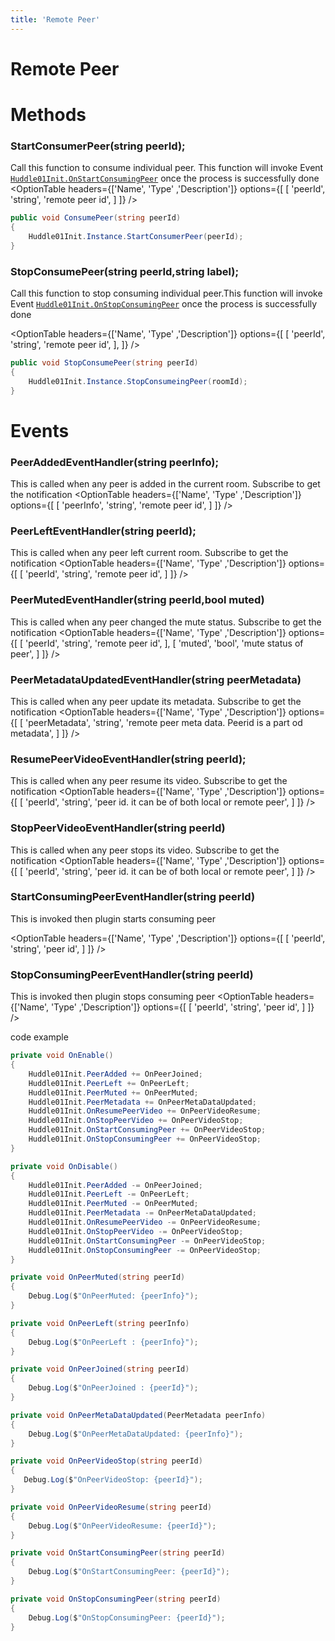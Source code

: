 ---
title: 'Remote Peer'
---


# Remote Peer

# Methods

### StartConsumerPeer(string peerId);

Call this function to consume individual peer. This function will invoke Event [`Huddle01Init.OnStartConsumingPeer`](/UnityWebglPlugin/methods/remotePeer#startconsumingpeereventhandlerstring-peerid) once the process is successfully done
<OptionTable
  headers={['Name', 'Type' ,'Description']}
  options={[
    [
      'peerId',
      'string',
      'remote peer id',
    ]
  ]}
/>

```csharp filename=".csharp"
public void ConsumePeer(string peerId)
{
    Huddle01Init.Instance.StartConsumerPeer(peerId);
}
```

### StopConsumePeer(string peerId,string label);
Call this function to stop consuming individual peer.This function will invoke Event [`Huddle01Init.OnStopConsumingPeer`](/UnityWebglPlugin/methods/remotePeer#stopconsumingpeereventhandlerstring-peerid) once the process is successfully done

<OptionTable
  headers={['Name', 'Type' ,'Description']}
  options={[
    [
      'peerId',
      'string',
      'remote peer id',
    ],
  ]}
/>

```csharp filename=".csharp"
public void StopConsumePeer(string peerId)
{
    Huddle01Init.Instance.StopConsumeingPeer(roomId);
}
```

# Events

### PeerAddedEventHandler(string peerInfo);

This is called when any peer is added in the current room. Subscribe to get the notification
<OptionTable
  headers={['Name', 'Type' ,'Description']}
  options={[
    [
      'peerInfo',
      'string',
      'remote peer id',
    ]
  ]}
/>

### PeerLeftEventHandler(string peerId);

This is called when any peer left current room. Subscribe to get the notification
<OptionTable
  headers={['Name', 'Type' ,'Description']}
  options={[
    [
      'peerId',
      'string',
      'remote peer id',
    ]
  ]}
/>

### PeerMutedEventHandler(string peerId,bool muted)

This is called when any peer changed the mute status. Subscribe to get the notification
<OptionTable
  headers={['Name', 'Type' ,'Description']}
  options={[
    [
      'peerId',
      'string',
      'remote peer id',
    ],
    [
      'muted',
      'bool',
      'mute status of peer',
    ]
  ]}
/>

### PeerMetadataUpdatedEventHandler(string peerMetadata)

This is called when any peer update its metadata. Subscribe to get the notification
<OptionTable
  headers={['Name', 'Type' ,'Description']}
  options={[
    [
      'peerMetadata',
      'string',
      'remote peer meta data. Peerid is a part od metadata',
    ]
  ]}
/>

### ResumePeerVideoEventHandler(string peerId);

This is called when any peer resume its video. Subscribe to get the notification
<OptionTable
  headers={['Name', 'Type' ,'Description']}
  options={[
    [
      'peerId',
      'string',
      'peer id. it can be of both local or remote peer',
    ]
  ]}
/>

### StopPeerVideoEventHandler(string peerId)

This is called when any peer stops its video. Subscribe to get the notification
<OptionTable
  headers={['Name', 'Type' ,'Description']}
  options={[
    [
      'peerId',
      'string',
      'peer id. it can be of both local or remote peer',
    ]
  ]}
/>

### StartConsumingPeerEventHandler(string peerId)

This is invoked then plugin starts consuming peer

<OptionTable
  headers={['Name', 'Type' ,'Description']}
  options={[
    [
      'peerId',
      'string',
      'peer id',
    ]
  ]}
/>
### StopConsumingPeerEventHandler(string peerId)

This is invoked then plugin stops consuming peer
<OptionTable
  headers={['Name', 'Type' ,'Description']}
  options={[
    [
      'peerId',
      'string',
      'peer id',
    ]
  ]}
/>


code example 

```csharp filename=".csharp"
private void OnEnable()
{
    Huddle01Init.PeerAdded += OnPeerJoined;
    Huddle01Init.PeerLeft += OnPeerLeft;
    Huddle01Init.PeerMuted += OnPeerMuted;
    Huddle01Init.PeerMetadata += OnPeerMetaDataUpdated;
    Huddle01Init.OnResumePeerVideo += OnPeerVideoResume;
    Huddle01Init.OnStopPeerVideo += OnPeerVideoStop;
    Huddle01Init.OnStartConsumingPeer += OnPeerVideoStop;
    Huddle01Init.OnStopConsumingPeer += OnPeerVideoStop;
}

private void OnDisable()
{
    Huddle01Init.PeerAdded -= OnPeerJoined;
    Huddle01Init.PeerLeft -= OnPeerLeft;
    Huddle01Init.PeerMuted -= OnPeerMuted;
    Huddle01Init.PeerMetadata -= OnPeerMetaDataUpdated;
    Huddle01Init.OnResumePeerVideo -= OnPeerVideoResume;
    Huddle01Init.OnStopPeerVideo -= OnPeerVideoStop;
    Huddle01Init.OnStartConsumingPeer -= OnPeerVideoStop;
    Huddle01Init.OnStopConsumingPeer -= OnPeerVideoStop;
}

private void OnPeerMuted(string peerId)
{
    Debug.Log($"OnPeerMuted: {peerInfo}");
}

private void OnPeerLeft(string peerInfo)
{
    Debug.Log($"OnPeerLeft : {peerInfo}");
}

private void OnPeerJoined(string peerId)
{
    Debug.Log($"OnPeerJoined : {peerId}");
}

private void OnPeerMetaDataUpdated(PeerMetadata peerInfo)
{
    Debug.Log($"OnPeerMetaDataUpdated: {peerInfo}");
}

private void OnPeerVideoStop(string peerId)
{
   Debug.Log($"OnPeerVideoStop: {peerId}");
}

private void OnPeerVideoResume(string peerId)
{
    Debug.Log($"OnPeerVideoResume: {peerId}");
}

private void OnStartConsumingPeer(string peerId)
{
    Debug.Log($"OnStartConsumingPeer: {peerId}");
}

private void OnStopConsumingPeer(string peerId)
{
    Debug.Log($"OnStopConsumingPeer: {peerId}");
}
```